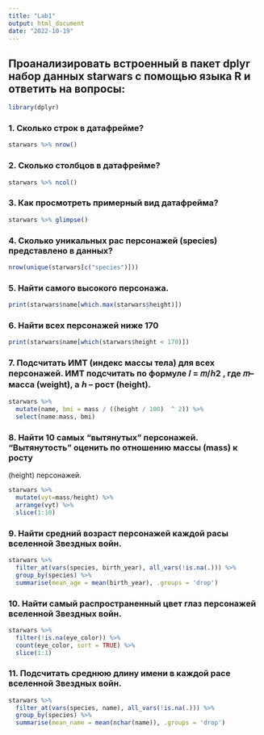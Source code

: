 ```yaml
---
title: "Lab1"
output: html_document
date: "2022-10-19"
---
```



## Проанализировать встроенный в пакет dplyr набор данных starwars с помощью языка R и ответить на вопросы:

```r
library(dplyr)

```

### 1. Сколько строк в датафрейме?

```r
starwars %>% nrow()
```


### 2. Сколько столбцов в датафрейме?

```r
starwars %>% ncol()
```


### 3. Как просмотреть примерный вид датафрейма?

```r
starwars %>% glimpse()
```


### 4. Сколько уникальных рас персонажей (species) представлено в данных?

```r
nrow(unique(starwars[c("species")]))
```


### 5. Найти самого высокого персонажа.
```r
print(starwars$name[which.max(starwars$height)])
```

### 6. Найти всех персонажей ниже 170
```r
print(starwars$name[which(starwars$height < 170)])
```

### 7. Подсчитать ИМТ (индекс массы тела) для всех персонажей. ИМТ подсчитать по формуле 𝐼 = 𝑚/ℎ2 , где 𝑚– масса (weight), а ℎ – рост (height).
```r
starwars %>% 
  mutate(name, bmi = mass / ((height / 100)  ^ 2)) %>%
  select(name:mass, bmi)
```

### 8. Найти 10 самых “вытянутых” персонажей. “Вытянутость” оценить по отношению массы (mass) к росту
(height) персонажей.
```r
starwars %>% 
  mutate(vyt=mass/height) %>%
  arrange(vyt) %>% 
  slice(1:10)
```

### 9. Найти средний возраст персонажей каждой расы вселенной Звездных войн.
```r
starwars %>% 
  filter_at(vars(species, birth_year), all_vars(!is.na(.))) %>%
  group_by(species) %>% 
  summarise(mean_age = mean(birth_year), .groups = 'drop')
```

### 10. Найти самый распространенный цвет глаз персонажей вселенной Звездных войн.
```r
starwars %>% 
  filter(!is.na(eye_color)) %>%
  count(eye_color, sort = TRUE) %>%
  slice(1:1)
```

### 11. Подсчитать среднюю длину имени в каждой расе вселенной Звездных войн.
```r
starwars %>% 
  filter_at(vars(species, name), all_vars(!is.na(.))) %>%
  group_by(species) %>% 
  summarise(mean_name = mean(nchar(name)), .groups = 'drop')
```

